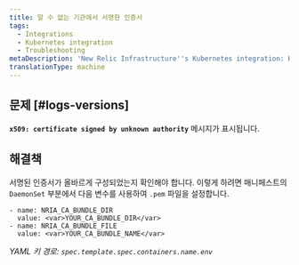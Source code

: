 ```yaml
---
title: 알 수 없는 기관에서 서명한 인증서
tags:
  - Integrations
  - Kubernetes integration
  - Troubleshooting
metaDescription: 'New Relic Infrastructure''s Kubernetes integration: How to install and activate the integration, and what data is reported.'
translationType: machine
---
```


## 문제 [#logs-versions]

**`x509: certificate signed by unknown authority`** 메시지가 표시됩니다.

## 해결책

서명된 인증서가 올바르게 구성되었는지 확인해야 합니다. 이렇게 하려면 매니페스트의 `DaemonSet` 부분에서 다음 변수를 사용하여 `.pem` 파일을 설정합니다.

```
- name: NRIA_CA_BUNDLE_DIR 
  value: <var>YOUR_CA_BUNDLE_DIR</var> 
- name: NRIA_CA_BUNDLE_FILE  
  value: <var>YOUR_CA_BUNDLE_NAME</var>
```

_YAML 키 경로: `spec.template.spec.containers.name.env`_